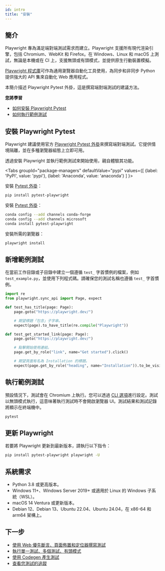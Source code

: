 ```yaml
---
id: intro
title: "安裝"
---
```


## 簡介

Playwright 專為滿足端對端測試需求而建立。Playwright 支援所有現代渲染引擎，包括 Chromium、WebKit 和 Firefox。在 Windows、Linux 和 macOS 上測試，無論是本機或在 CI 上，支援無頭或有頭模式，並提供原生行動裝置模擬。

[Playwright 程式庫](./library.mdx)可作為通用瀏覽器自動化工具使用，為同步和非同步 Python 提供強大的 API 集來自動化 Web 應用程式。

本簡介描述 Playwright Pytest 外掛，這是撰寫端對端測試的建議方法。

**您將學習**
- [如何安裝 Playwright Pytest](/intro.mdx#installing-playwright-pytest)
- [如何執行範例測試](/intro.mdx#running-the-example-test)

## 安裝 Playwright Pytest

Playwright 建議使用官方 [Playwright Pytest 外掛](./test-runners.mdx)來撰寫端對端測試。它提供情境隔離，並在多種瀏覽器組態上立即可用。

透過安裝 Playwright 並執行範例測試來開始使用，親自體驗其功能。

<Tabs groupId="package-managers" defaultValue="pypi" values={[ {label: 'PyPI', value: 'pypi'}, {label: 'Anaconda', value: 'anaconda'} ] }>

<TabItem value="pypi">

安裝 [Pytest 外掛](https://pypi.org/project/pytest-playwright/)：

```bash
pip install pytest-playwright
```

</TabItem>

<TabItem value="anaconda">

安裝 [Pytest 外掛](https://anaconda.org/Microsoft/pytest-playwright)：

```bash
conda config --add channels conda-forge
conda config --add channels microsoft
conda install pytest-playwright
```

</TabItem>

</Tabs>

安裝所需的瀏覽器：

```bash
playwright install
```

## 新增範例測試

在當前工作目錄或子目錄中建立一個遵循 `test_` 字首慣例的檔案，例如 `test_example.py`，並使用下列程式碼。請確保您的測試名稱也遵循 `test_` 字首慣例。

```py title="test_example.py"
import re
from playwright.sync_api import Page, expect

def test_has_title(page: Page):
    page.goto("https://playwright.dev/")

    # 期望標題「包含」子字串。
    expect(page).to_have_title(re.compile("Playwright"))

def test_get_started_link(page: Page):
    page.goto("https://playwright.dev/")

    # 點擊開始使用連結。
    page.get_by_role("link", name="Get started").click()

    # 期望頁面有名為 Installation 的標題。
    expect(page.get_by_role("heading", name="Installation")).to_be_visible()
```

## 執行範例測試

預設情況下，測試會在 Chromium 上執行。您可以透過 [CLI 選項](./running-tests.mdx)進行設定。測試以無頭模式執行，這意味著執行測試時不會開啟瀏覽器 UI。測試結果和測試記錄將顯示在終端機中。

```bash
pytest
```

## 更新 Playwright

若要將 Playwright 更新到最新版本，請執行以下指令：

```bash
pip install pytest-playwright playwright -U
```

## 系統需求
- Python 3.8 或更高版本。
- Windows 11+、Windows Server 2019+ 或適用於 Linux 的 Windows 子系統（WSL）。
- macOS 14 Ventura 或更新版本。
- Debian 12、Debian 13、Ubuntu 22.04、Ubuntu 24.04，在 x86-64 和 arm64 架構上。

## 下一步
- [使用 Web 優先斷言、頁面佈置和定位器撰寫測試](./writing-tests.mdx)
- [執行單一測試、多個測試、有頭模式](./running-tests.mdx)
- [使用 Codegen 產生測試](./codegen.mdx)
- [查看您測試的追蹤](./trace-viewer-intro.mdx)


[Accessibility]: /api/class-accessibility.mdx "Accessibility"
[APIRequest]: /api/class-apirequest.mdx "APIRequest"
[APIRequestContext]: /api/class-apirequestcontext.mdx "APIRequestContext"
[APIResponse]: /api/class-apiresponse.mdx "APIResponse"
[APIResponseAssertions]: /api/class-apiresponseassertions.mdx "APIResponseAssertions"
[Browser]: /api/class-browser.mdx "Browser"
[BrowserContext]: /api/class-browsercontext.mdx "BrowserContext"
[BrowserType]: /api/class-browsertype.mdx "BrowserType"
[CDPSession]: /api/class-cdpsession.mdx "CDPSession"
[Clock]: /api/class-clock.mdx "Clock"
[ConsoleMessage]: /api/class-consolemessage.mdx "ConsoleMessage"
[Dialog]: /api/class-dialog.mdx "Dialog"
[Download]: /api/class-download.mdx "Download"
[ElementHandle]: /api/class-elementhandle.mdx "ElementHandle"
[Error]: /api/class-error.mdx "Error"
[FileChooser]: /api/class-filechooser.mdx "FileChooser"
[Frame]: /api/class-frame.mdx "Frame"
[FrameLocator]: /api/class-framelocator.mdx "FrameLocator"
[JSHandle]: /api/class-jshandle.mdx "JSHandle"
[Keyboard]: /api/class-keyboard.mdx "Keyboard"
[Locator]: /api/class-locator.mdx "Locator"
[LocatorAssertions]: /api/class-locatorassertions.mdx "LocatorAssertions"
[Mouse]: /api/class-mouse.mdx "Mouse"
[Page]: /api/class-page.mdx "Page"
[PageAssertions]: /api/class-pageassertions.mdx "PageAssertions"
[Playwright]: /api/class-playwright.mdx "Playwright"
[Request]: /api/class-request.mdx "Request"
[Response]: /api/class-response.mdx "Response"
[Route]: /api/class-route.mdx "Route"
[Selectors]: /api/class-selectors.mdx "Selectors"
[TimeoutError]: /api/class-timeouterror.mdx "TimeoutError"
[Touchscreen]: /api/class-touchscreen.mdx "Touchscreen"
[Tracing]: /api/class-tracing.mdx "Tracing"
[Video]: /api/class-video.mdx "Video"
[WebError]: /api/class-weberror.mdx "WebError"
[WebSocket]: /api/class-websocket.mdx "WebSocket"
[WebSocketRoute]: /api/class-websocketroute.mdx "WebSocketRoute"
[Worker]: /api/class-worker.mdx "Worker"
[Element]: https://developer.mozilla.org/en-US/docs/Web/API/element "Element"
[EvaluationArgument]: /evaluating.mdx#evaluation-argument "EvaluationArgument"
[Promise]: https://developer.mozilla.org/en-US/docs/Web/JavaScript/Reference/Global_Objects/Promise "Promise"
[iterator]: https://developer.mozilla.org/en-US/docs/Web/JavaScript/Reference/Iteration_protocols "Iterator"
[origin]: https://developer.mozilla.org/en-US/docs/Glossary/Origin "Origin"
[selector]: https://developer.mozilla.org/en-US/docs/Web/CSS/CSS_Selectors "selector"
[Serializable]: https://developer.mozilla.org/en-US/docs/Web/JavaScript/Reference/Global_Objects/JSON/stringify#Description "Serializable"
[UIEvent.detail]: https://developer.mozilla.org/en-US/docs/Web/API/UIEvent/detail "UIEvent.detail"
[UnixTime]: https://en.wikipedia.org/wiki/Unix_time "Unix Time"
[xpath]: https://developer.mozilla.org/en-US/docs/Web/XPath "xpath"

[Any]: https://docs.python.org/3/library/typing.html#typing.Any "Any"
[bool]: https://docs.python.org/3/library/stdtypes.html "bool"
[bytes]: https://docs.python.org/3/library/stdtypes.html#bytes "bytes"
[Callable]: https://docs.python.org/3/library/typing.html#typing.Callable "Callable"
[EventContextManager]: https://docs.python.org/3/reference/datamodel.html#context-managers "Event context manager"
[EventEmitter]: https://pyee.readthedocs.io/en/latest/#pyee.BaseEventEmitter "EventEmitter"
[Exception]: https://docs.python.org/3/library/exceptions.html#Exception "Exception"
[Dict]: https://docs.python.org/3/library/typing.html#typing.Dict "Dict"
[float]: https://docs.python.org/3/library/stdtypes.html#numeric-types-int-float-complex "float"
[int]: https://docs.python.org/3/library/stdtypes.html#numeric-types-int-float-complex "int"
[List]: https://docs.python.org/3/library/typing.html#typing.List "List"
[NoneType]: https://docs.python.org/3/library/constants.html#None "None"
[Pattern]: https://docs.python.org/3/library/re.html "Pattern"
[URL]: https://en.wikipedia.org/wiki/URL "URL"
[pathlib.Path]: https://realpython.com/python-pathlib/ "pathlib.Path"
[str]: https://docs.python.org/3/library/stdtypes.html#text-sequence-type-str "str"
[Union]: https://docs.python.org/3/library/typing.html#typing.Union "Union"
[datetime]: https://docs.python.org/3/library/datetime.html#datetime.datetime "datetime"

[all available image tags]: https://mcr.microsoft.com/en-us/product/playwright/python/about "all available image tags"
[Microsoft Artifact Registry]: https://mcr.microsoft.com/en-us/product/playwright/python/about "Microsoft Artifact Registry"
[Dockerfile.noble]: https://github.com/microsoft/playwright-python/blob/main/utils/docker/Dockerfile.noble "Dockerfile.noble"
